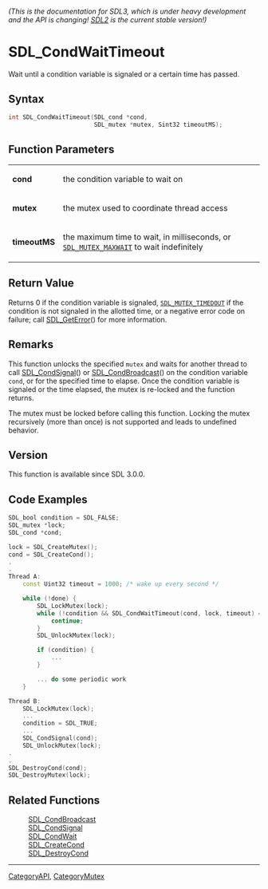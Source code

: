 ====== (This is the documentation for SDL3, which is under heavy development and the API is changing! [https://wiki.libsdl.org/ SDL2] is the current stable version!) ======
= SDL_CondWaitTimeout =

Wait until a condition variable is signaled or a certain time has passed.

== Syntax ==

<syntaxhighlight lang='c'>
int SDL_CondWaitTimeout(SDL_cond *cond,
                        SDL_mutex *mutex, Sint32 timeoutMS);
</syntaxhighlight>

== Function Parameters ==

{|
|'''cond'''
|the condition variable to wait on
|-
|'''mutex'''
|the mutex used to coordinate thread access
|-
|'''timeoutMS'''
|the maximum time to wait, in milliseconds, or <code>[[SDL_MUTEX_MAXWAIT]]</code> to wait indefinitely
|}

== Return Value ==

Returns 0 if the condition variable is signaled,
<code>[[SDL_MUTEX_TIMEDOUT]]</code> if the condition is not signaled in the
allotted time, or a negative error code on failure; call [[SDL_GetError]]()
for more information.

== Remarks ==

This function unlocks the specified <code>mutex</code> and waits for
another thread to call [[SDL_CondSignal]]() or [[SDL_CondBroadcast]]() on
the condition variable <code>cond</code>, or for the specified time to
elapse. Once the condition variable is signaled or the time elapsed, the
mutex is re-locked and the function returns.

The mutex must be locked before calling this function. Locking the mutex
recursively (more than once) is not supported and leads to undefined
behavior.

== Version ==

This function is available since SDL 3.0.0.

== Code Examples ==

<syntaxhighlight lang='c++'>
SDL_bool condition = SDL_FALSE;
SDL_mutex *lock;
SDL_cond *cond;

lock = SDL_CreateMutex();
cond = SDL_CreateCond();
.
.
Thread A:
    const Uint32 timeout = 1000; /* wake up every second */

    while (!done) {
        SDL_LockMutex(lock);
        while (!condition && SDL_CondWaitTimeout(cond, lock, timeout) == 0) {
            continue;
        }
        SDL_UnlockMutex(lock);

        if (condition) {
            ...
        }

        ... do some periodic work
    }

Thread B:
    SDL_LockMutex(lock);
    ...
    condition = SDL_TRUE;
    ...
    SDL_CondSignal(cond);
    SDL_UnlockMutex(lock);
.
.
SDL_DestroyCond(cond);
SDL_DestroyMutex(lock);
</syntaxhighlight>

== Related Functions ==

:[[SDL_CondBroadcast]]
:[[SDL_CondSignal]]
:[[SDL_CondWait]]
:[[SDL_CreateCond]]
:[[SDL_DestroyCond]]

----
[[CategoryAPI]], [[CategoryMutex]]



